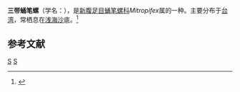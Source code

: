{{Speciesbox
| taxon = Mitropifex fuscoapicatus
| binomial_authority = (E. A. Smith, 1879)
}}
'''三带蛹笔螺'''（学名：''{{lang|la|Mitropifex fuscoapicatus}}''），是[[新腹足目|新腹足目]][[蛹笔螺科|蛹笔螺科]]''Mitropifex''属的一种。主要分布于[[台湾|台湾]]，常栖息在[[浅海|浅海]][[沙|沙]]底。<ref>{{cite web|url=http://shell.sinica.edu.tw/chinese/shellbase_detail.php?science_no=1283|title=国际贝库：三带蛹笔螺|publisher=台湾贝类资料库|accessdate=2009-08-11|archive-date=2016-03-04|archive-url=https://web.archive.org/web/20160304103224/http://shell.sinica.edu.tw/chinese/shellbase_detail.php?science_no=1283|dead-url=no}}</ref>

== 参考文献 ==
{{reflist}}
{{taxonbar}}
[[Category:_1879年描述的动物|S]]
[[Category:蛹笔螺科|S]]
